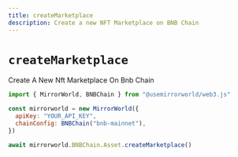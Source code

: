 ```yaml
---
title: createMarketplace
description: Create a new NFT Marketplace on BNB Chain
---
```


# `createMarketplace`

Create A New Nft Marketplace On Bnb Chain

```js
import { MirrorWorld, BNBChain } from "@usemirrorworld/web3.js"

const mirrorworld = new MirrorWorld({
  apiKey: "YOUR_API_KEY",
  chainConfig: BNBChain("bnb-mainnet"),
})

await mirrorworld.BNBChain.Asset.createMarketplace()
```
